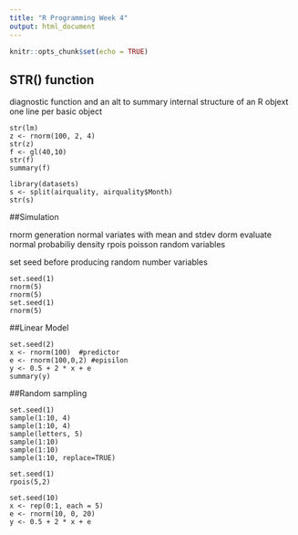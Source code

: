 ```yaml
---
title: "R Programming Week 4"
output: html_document
---
```


```r
knitr::opts_chunk$set(echo = TRUE)
```

## STR() function 

diagnostic function and an alt to summary 
internal structure of an R objext 
one line per basic object

```{}
str(lm)
z <- rnorm(100, 2, 4)
str(z)
f <- gl(40,10)
str(f)
summary(f)

library(datasets)
s <- split(airquality, airquality$Month)
str(s)
```

##Simulation 

rnorm generation normal variates with mean and stdev
dorm evaluate normal probabiliy density 
rpois poisson random variables

set seed before producing random number variables 

```{}
set.seed(1)
rnorm(5)
rnorm(5)
set.seed(1)
rnorm(5)
```

##Linear Model 

```{}
set.seed(2)
x <- rnorm(100)  #predictor
e <- rnorm(100,0,2) #episilon
y <- 0.5 + 2 * x + e
summary(y)
```

##Random sampling

```{}
set.seed(1)
sample(1:10, 4)
sample(1:10, 4)
sample(letters, 5)
sample(1:10)
sample(1:10)
sample(1:10, replace=TRUE)
```


```{}
set.seed(1)
rpois(5,2)
```

```{}
set.seed(10)
x <- rep(0:1, each = 5)
e <- rnorm(10, 0, 20)
y <- 0.5 + 2 * x + e
```